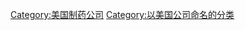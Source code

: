 {{cat main|輝瑞}}

{{Commonscat|Pfizer}}

[[Category:美国制药公司|Category:美国制药公司]]
[[Category:以美国公司命名的分类|Category:以美国公司命名的分类]]